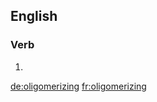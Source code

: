 ==English==

===Verb===
{{head|en}}

# {{present participle of|oligomerize|lang=en}}

[[de:oligomerizing]]
[[fr:oligomerizing]]